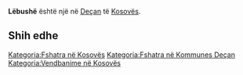 {{Fshat në 
 | Emri                = Lëbushë
 | EmriAlt                = 
 | NAME_SHORT_FORM=      
 | NAME_GENERIC=      
 | NAME_SORT_NAME_RO=      LEBUSHE
 | FULL_NAME_RO = Lëbushë
 | FULL_NAME_ND_RO=Lebushe
 | SORT_NAME_RG=LEBUSHE
 | FULL_NAME_RG=Lëbushë
 | FULL_NAME_ND_RG=Lebushe
 | SRP_NAME_SHORT_FORM=      
 | SRP_NAME_GENERIC=      
 | SRP_NAME_SORT_NAME_RO=      
 | SRP_FULL_NAME_RO = 
 | SRP_FULL_NAME_ND_RO=
 | SRP_SORT_NAME_RG=
 | SRP_FULL_NAME_RG=
 | SRP_FULL_NAME_ND_RG=
 | Emri (Rasa dhanore) = 
 | Figura              = 
 | Shteti              = Kosovo
 | Komuna              = Deçan
 | Kodi postar         = 
 | Sipërfaqja          = 

 | Popullsia           = 

 | Regj. i popullsisë  = 
 | Dend. e popullsisë  = 
 | Faqja zyrtare       = 
 <!--- Koordinatat ----> 
 | Gjerësia            = 42.563056
 | Gjatësia            = 20.290833
 | Lartësia            = 
}}
'''Lëbushë''' është një [[]] në [[Deçan]] të [[Kosovës]].

<!-- == Gjeografia == -->
<!-- == Historia == -->
<!-- == Demografia == -->
== Shih edhe ==
{{Komuna Deçan}}
{{Kosovo-Administrata-Cung}}

[[Kategoria:Fshatra në Kosovës]]
[[Kategoria:Fshatra në Kommunes Deçan]]
[[Kategoria:Vendbanime në Kosovës]]